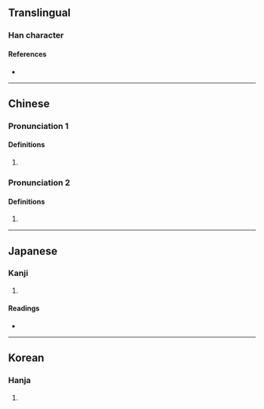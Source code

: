 {{character info}}
==Translingual==

===Han character===
{{Han char|rn=9|rad=人|as=10|sn=12|four=26227|canj=OASM|ids=⿰亻𦐇}}

====References====
* {{Han ref|kx=0113.270|dkj=00972|dj=0241.160|hdz=10202.170|uh=509D|ud=20637|bh=D85A|bd=55386}}

----

==Chinese==
{{zh-forms}}

===Pronunciation 1===
{{zh-pron
|m=tàn
|mc=1
|oc=1
}}

====Definitions====
{{zh-hanzi}}

# {{zh-only|傝儑}}

===Pronunciation 2===
{{zh-pron
|m=tà
|c=taap3
|mc=2
|oc=2
}}

====Definitions====
{{zh-hanzi}}

# {{zh-only|傝𠎷}}

----

==Japanese==

===Kanji===
{{ja-kanji|grade=|rs=人10}}

# {{rfdef|ja|sort=人10}}

====Readings====
* {{ja-readings|on=[[たん]] (tan), [[とん]] (ton), [[たふ]] (tafu)|kun=}}

----

==Korean==

===Hanja===
{{ko-hanja|hangeul=탑|rv=tap|mr=t'ap}}

# {{rfdef|ko|sort=人10}}